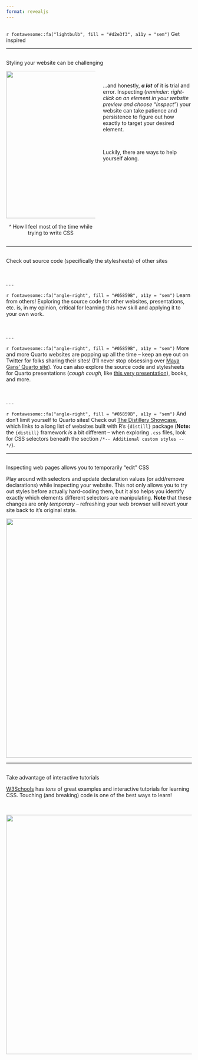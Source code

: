 ```yaml
---
format: revealjs
---
```


##  {#get-inspired data-menu-title="Get inspired" background="#053660"}

<div class="page-center">
<div class="custom-subtitle">`r fontawesome::fa("lightbulb", fill = "#d2e3f3", a11y = "sem")` Get inspired</div>
</div>

---

##  {#trial-error data-menu-title="Styling = lots of trial & error"}

<p class="slide-title">Styling your website can be challenging</p>

:::: {.columns}
::: {.column width="50%"}
<center><img src="images/dont-know.gif" width="400"/></center>
<center><p class="caption-text gray-text topbr">^ How I feel most of the time while trying to write CSS</p></center>
:::
::: {.column width="50%"}
<br>
<p class="body-text">...and honestly, ***a lot*** of it is trial and error. Inspecting (*reminder: right-click on an element in your website preview and choose "Inspect"*) your website can take patience and persistence to figure out how exactly to target your desired element.</p>

<br>

<p class="body-text bottombr">Luckily, there are ways to help yourself along.</p>

:::
::::

---

##  {#look-at-other-sites data-menu-title="Look at other websites"}

<p class="slide-title">Check out source code (specifically the stylesheets) of other sites</p>

<br>

. . . 

<p class="caption-text topbr bottombr">`r fontawesome::fa("angle-right", fill = "#05859B", a11y = "sem")` Learn from others! Exploring the source code for other websites, presentations, etc. is, in my opinion, critical for learning this new skill and applying it to your own work.</p> 

<br>

. . . 

<p class="caption-text bottombr">`r fontawesome::fa("angle-right", fill = "#05859B", a11y = "sem")`  More and more Quarto websites are popping up all the time -- keep an eye out on Twitter for folks sharing their sites! (I'll never stop obsessing over [Maya Gans' Quarto site](https://maya.rbind.io/)). You can also explore the source code and stylesheets for Quarto presentations (*cough cough,* like [this very presentation](https://github.com/UCSB-MEDS/customizing-quarto-websites)), books, and more.</p>

<br>

. . . 

<p class="caption-text bottombr">`r fontawesome::fa("angle-right", fill = "#05859B", a11y = "sem")`  And don't limit yourself to Quarto sites! Check out [The Distillery Showcase](https://distillery.rbind.io/), which links to a long list of websites built with R's `{distill}` package (**Note:** the `{distill}` framework *is* a bit different -- when exploring `.css` files, look for CSS selectors beneath the section `/*-- Additional custom styles --*/`).</p>


---

##  {#inspect-edit data-menu-title="'Edit' while you Inspect"}

<p class="slide-title">Inspecting web pages allows you to temporarily "edit" CSS</p>

<p class="caption-text bottombr">Play around with selectors and update declaration values (or add/remove declarations) while inspecting your website. This not only allows you to try out styles before actually hard-coding them, but it also helps you identify exactly which elements different selectors are manipulating. **Note** that these changes are only *temporary* -- refreshing your web browser will revert your site back to it's original state.</p>

<center><img src="images/inspect-edit.gif" width="650"/></center>

---

##  {#interactive-tutorials data-menu-title="Interactive tutorials"}

<p class="slide-title">Take advantage of interactive tutorials</p>

<p class="body-text bottombr">[W3Schools](https://www.w3schools.com/css/default.asp) has *tons* of great examples and interactive tutorials for learning CSS. Touching (and breaking) code is one of the best ways to learn!</p>

<br>

<center><img src="images/w3-try.gif" width="650"/></center>
